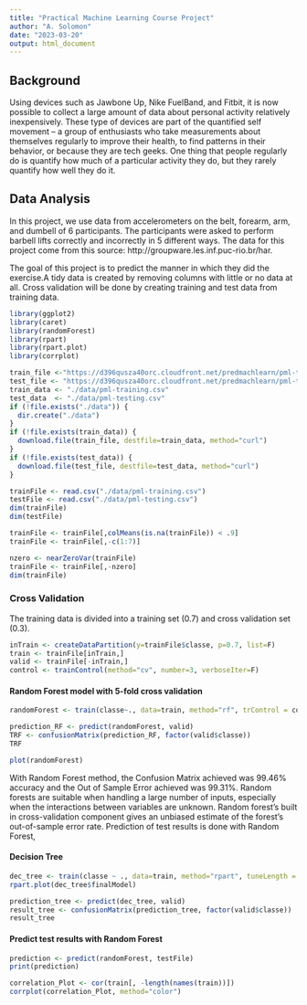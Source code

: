 ---
title: "Practical Machine Learning Course Project"
author: "A. Solomon"
date: "2023-03-20"
output: html_document
---

## Background
Using devices such as Jawbone Up, Nike FuelBand, and Fitbit, it is now possible to collect a large amount of data about personal activity relatively inexpensively. These type of devices are part of the quantified self movement – a group of enthusiasts who take measurements about themselves regularly to improve their health, to find patterns in their behavior, or because they are tech geeks. One thing that people regularly do is quantify how much of a particular activity they do, but they rarely quantify how well they do it. 

## Data Analysis

In this project, we use data from accelerometers on the belt, forearm, arm, and dumbell of 6 participants. The participants were asked to perform barbell lifts correctly and incorrectly in 5 different ways. The data for this project come from this source: http://groupware.les.inf.puc-rio.br/har. 

The goal of this project is to predict the manner in which they did the exercise.A tidy data is created by removing columns with little or no data at all. Cross validation will be done by creating training and test data from training data.


```{r}
library(ggplot2)
library(caret)
library(randomForest)
library(rpart)
library(rpart.plot)
library(corrplot)
```

```{r}
train_file <-"https://d396qusza40orc.cloudfront.net/predmachlearn/pml-training.csv"
test_file <- "https://d396qusza40orc.cloudfront.net/predmachlearn/pml-testing.csv"
train_data <- "./data/pml-training.csv"
test_data  <- "./data/pml-testing.csv"
if (!file.exists("./data")) {
  dir.create("./data")
}
if (!file.exists(train_data)) {
  download.file(train_file, destfile=train_data, method="curl")
}
if (!file.exists(test_data)) {
  download.file(test_file, destfile=test_data, method="curl")
}
```

```{r}
trainFile <- read.csv("./data/pml-training.csv")
testFile <- read.csv("./data/pml-testing.csv")
dim(trainFile)
dim(testFile)
```

```{r}
trainFile <- trainFile[,colMeans(is.na(trainFile)) < .9] 
trainFile <- trainFile[,-c(1:7)] 

nzero <- nearZeroVar(trainFile)
trainFile <- trainFile[,-nzero]
dim(trainFile)
```

### Cross Validation
The training data is divided into a training set (0.7) and cross validation set (0.3).
```{r}
inTrain <- createDataPartition(y=trainFile$classe, p=0.7, list=F)
train <- trainFile[inTrain,]
valid <- trainFile[-inTrain,]
control <- trainControl(method="cv", number=3, verboseIter=F)
```

#### Random Forest model with 5-fold cross validation

```{r}
randomForest <- train(classe~., data=train, method="rf", trControl = control, tuneLength = 5)

prediction_RF <- predict(randomForest, valid)
TRF <- confusionMatrix(prediction_RF, factor(valid$classe))
TRF
```

```{r}
plot(randomForest)
```

With Random Forest method, the Confusion Matrix achieved was 99.46% accuracy and the Out of Sample Error achieved was 99.31%. Random forests are suitable when  handling a large number of
inputs, especially when the interactions between variables are unknown. Random forest’s built in cross-validation component gives an unbiased estimate of the forest’s out-of-sample error rate. Prediction of test results is done with Random Forest,

#### Decision Tree

```{r}
dec_tree <- train(classe ~ ., data=train, method="rpart", tuneLength = 5)
rpart.plot(dec_tree$finalModel)
```

```{r}
prediction_tree <- predict(dec_tree, valid)
result_tree <- confusionMatrix(prediction_tree, factor(valid$classe))
result_tree
```

#### Predict test results with Random Forest

```{r}
prediction <- predict(randomForest, testFile)
print(prediction)
```

```{r}
correlation_Plot <- cor(train[, -length(names(train))])
corrplot(correlation_Plot, method="color")
```



